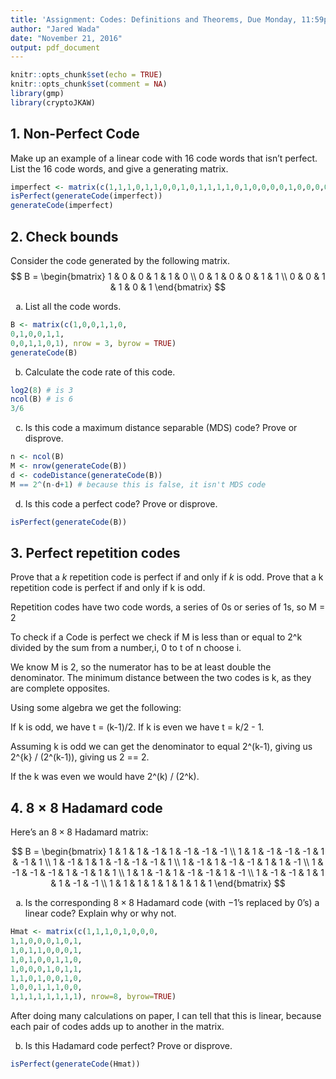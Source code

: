 ```yaml
---
title: 'Assignment: Codes: Definitions and Theorems, Due Monday, 11:59pm'
author: "Jared Wada"
date: "November 21, 2016"
output: pdf_document
---
```


```r
knitr::opts_chunk$set(echo = TRUE)
knitr::opts_chunk$set(comment = NA)
library(gmp)
library(cryptoJKAW)
```

## 1. Non-Perfect Code

Make up an example of a linear code with 16 code words that isn't perfect. List the 16 code words, and give a generating matrix. 

```r
imperfect <- matrix(c(1,1,1,0,1,1,0,0,1,0,1,1,1,1,0,1,0,0,0,0,1,0,0,0,0,0,1,1), nrow=4, byrow=TRUE)
isPerfect(generateCode(imperfect))
generateCode(imperfect)
```
## 2. Check bounds

Consider the code generated by the following matrix.
$$
B = \begin{bmatrix} 1 & 0 & 0 & 1 & 1 & 0 \\ 0 & 1 & 0 & 0 & 1 & 1 \\ 0 & 0 & 1 & 1 & 0 & 1 \end{bmatrix}
$$

a. List all the code words.
```r
B <- matrix(c(1,0,0,1,1,0,
0,1,0,0,1,1,
0,0,1,1,0,1), nrow = 3, byrow = TRUE)
generateCode(B)
```
b. Calculate the code rate of this code.
```r
log2(8) # is 3
ncol(B) # is 6
3/6
```
c. Is this code a maximum distance separable (MDS) code? Prove or disprove.
```r
n <- ncol(B)
M <- nrow(generateCode(B))
d <- codeDistance(generateCode(B))
M == 2^(n-d+1) # because this is false, it isn't MDS code
```
d. Is this code a perfect code? Prove or disprove.
```r
isPerfect(generateCode(B))
```
## 3. Perfect repetition codes

Prove that a $k$ repetition code is perfect if and only if $k$ is odd.
Prove that a k repetition code is perfect if and only if k is odd.

Repetition codes have two code words, a series of 0s or series of 1s, so M = 2

To check if a Code is perfect we check if M is less than or equal to 2^k divided by the sum from a number,i, 
0 to t of n choose i.

We know M is 2, so the numerator has to be at least double the denominator. The minimum distance between the two codes is k, as they are complete opposites.

Using some algebra we get the following:

If k is odd, we have t = (k-1)/2. If k is even we have t = k/2 - 1.

Assuming k is odd we can get the denominator to equal 2^(k-1), giving us 2^{k} / (2^(k-1)), giving us 2 == 2.

If the k was even we would have 2^(k) / (2^k).



## 4. $8 \times 8$ Hadamard code

Here's an $8 \times 8$ Hadamard matrix:

$$
B = \begin{bmatrix} 
1 & 1 & 1 & -1 & 1 & -1 & -1 & -1 \\ 
1 & 1 & -1 & -1 & -1 & 1 & -1 & 1 \\ 
1 & -1 & 1 & 1 & -1 & -1 & -1 & 1 \\ 
1 & -1 & 1 & -1 & -1 & 1 & 1 & -1 \\ 
1 & -1 & -1 & -1 & 1 & -1 & 1 & 1 \\ 
1 & 1 & -1 & 1 & -1 & -1 & 1 & -1 \\ 
1 & -1 & -1 & 1 & 1 & 1 & -1 & -1 \\ 
1 & 1 & 1 & 1 & 1 & 1 & 1 & 1  
\end{bmatrix}
$$

a. Is the corresponding $8\times 8$ Hadamard code (with $-1$'s replaced by $0$'s) a linear code? Explain why or why not.

```r
Hmat <- matrix(c(1,1,1,0,1,0,0,0,
1,1,0,0,0,1,0,1,
1,0,1,1,0,0,0,1,
1,0,1,0,0,1,1,0,
1,0,0,0,1,0,1,1,
1,1,0,1,0,0,1,0,
1,0,0,1,1,1,0,0,
1,1,1,1,1,1,1,1), nrow=8, byrow=TRUE)
```
After doing many calculations on paper, I can tell that this is linear, because each pair of codes adds up to another in the matrix.

b. Is this Hadamard code perfect? Prove or disprove.
```r
isPerfect(generateCode(Hmat))
```
